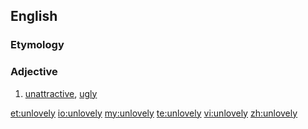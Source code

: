 ==English==

===Etymology===
{{prefix|un|lovely}}

===Adjective===
{{en-adj|unlovelier|unloveliest}}

# [[unattractive]], [[ugly]]

[[et:unlovely]]
[[io:unlovely]]
[[my:unlovely]]
[[te:unlovely]]
[[vi:unlovely]]
[[zh:unlovely]]